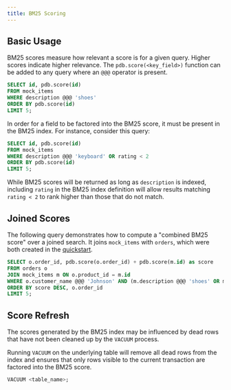 ```yaml
---
title: BM25 Scoring
---
```


## Basic Usage

BM25 scores measure how relevant a score is for a given query. Higher scores indicate higher relevance.
The `pdb.score(<key_field>)` function can be added to any query where an `@@@` operator is present.

```sql
SELECT id, pdb.score(id)
FROM mock_items
WHERE description @@@ 'shoes'
ORDER BY pdb.score(id)
LIMIT 5;
```

In order for a field to be factored into the BM25 score, it must be present in the BM25 index. For instance,
consider this query:

```sql
SELECT id, pdb.score(id)
FROM mock_items
WHERE description @@@ 'keyboard' OR rating < 2
ORDER BY pdb.score(id)
LIMIT 5;
```

While BM25 scores will be returned as long as `description` is indexed, including `rating` in the BM25 index definition will allow results matching
`rating < 2` to rank higher than those that do not match.

## Joined Scores

The following query demonstrates how to compute a "combined BM25 score" over a joined search. It joins `mock_items` with `orders`,
which were both created in the [quickstart](/documentation/getting-started/quickstart).

```sql
SELECT o.order_id, pdb.score(o.order_id) + pdb.score(m.id) as score
FROM orders o
JOIN mock_items m ON o.product_id = m.id
WHERE o.customer_name @@@ 'Johnson' AND (m.description @@@ 'shoes' OR m.description @@@ 'running')
ORDER BY score DESC, o.order_id
LIMIT 5;
```

## Score Refresh

The scores generated by the BM25 index may be influenced by dead rows that have not been cleaned up by the `VACUUM` process.

Running `VACUUM` on the underlying table will remove all dead rows from the index and ensures that only rows visible to the current
transaction are factored into the BM25 score.

```sql
VACUUM <table_name>;
```
